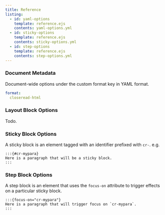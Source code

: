 ```yaml
---
title: Reference
listing:
  - id: yaml-options
    template: reference.ejs
    contents: yaml-options.yml
  - id: sticky-options
    template: reference.ejs
    contents: sticky-options.yml
  - id: step-options
    template: reference.ejs
    contents: step-options.yml
---
```


### Document Metadata

Document-wide options under the custom format key in YAML format.

```yaml
format:
  closeread-html
```

:::{#yaml-options}
:::

### Layout Block Options

Todo.

### Sticky Block Options

A sticky block is an element tagged with an identifier prefixed with `cr-`. e.g.

```qmd
:::{#cr-mypara}
Here is a paragraph that will be a sticky block.
:::
```

:::{#sticky-options}
:::

### Step Block Options

A step block is an element that uses the `focus-on` attribute to trigger effects on a particular sticky block.

```qmd
:::{focus-on="cr-mypara"}
Here is a paragraph that will trigger focus on `cr-mypara`.
:::
```

:::{#step-options}
:::
